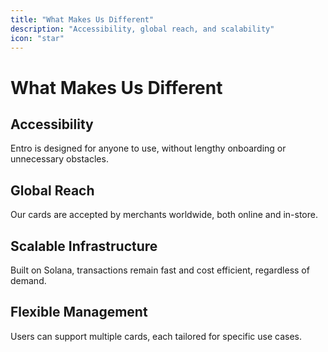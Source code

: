 ```yaml
---
title: "What Makes Us Different"
description: "Accessibility, global reach, and scalability"
icon: "star"
---
```


# What Makes Us Different

## Accessibility
Entro is designed for anyone to use, without lengthy onboarding or unnecessary obstacles.

## Global Reach
Our cards are accepted by merchants worldwide, both online and in-store.

## Scalable Infrastructure
Built on Solana, transactions remain fast and cost efficient, regardless of demand.

## Flexible Management
Users can support multiple cards, each tailored for specific use cases.
